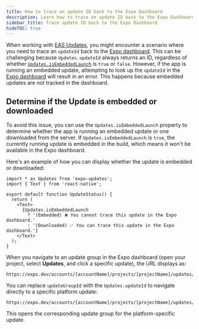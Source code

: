 ```yaml
---
title: How to trace an update ID back to the Expo Dashboard
description: Learn how to trace an update ID back to the Expo Dashboard when using EAS Update and expo-updates library.
sidebar_title: Trace update ID back to the Expo Dashboard
hideTOC: true
---
```


When working with [EAS Updates](/eas-update/introduction/), you might encounter a scenario where you need to trace an `updateId` back to the [Expo dashboard](https://expo.dev/accounts/[account]). This can be challenging because `Updates.updateId` always returns an ID, regardless of whether [`Updates.isEmbeddedLaunch`](/versions/latest/sdk/updates/#updatesisembeddedlaunch) is `true` or `false`. However, if the app is running an embedded update, attempting to look up the `updateId` in the [Expo dashboard](https://expo.dev/accounts/[account]) will result in an error. This happens because embedded updates are not tracked in the dashboard.

## Determine if the Update is embedded or downloaded

To avoid this issue, you can use the `Updates.isEmbeddedLaunch` property to determine whether the app is running an embedded update or one downloaded from the server. If `Updates.isEmbeddedLaunch` is `true`, the currently running update is embedded in the build, which means it won't be available in the Expo dashboard.

Here's an example of how you can display whether the update is embedded or downloaded:

```tsx UpdateStatus.tsx
import * as Updates from 'expo-updates';
import { Text } from 'react-native';

export default function UpdateStatus() {
  return (
    <Text>
      {Updates.isEmbeddedLaunch
        ? '(Embedded) ❌ You cannot trace this update in the Expo dashboard.'
        : '(Downloaded) ✅ You can trace this update in the Expo dashboard.'}
    </Text>
  );
}
```

When you navigate to an update group in the Expo dashboard (open your project, select **Updates**, and click a specific update), the URL displays as:

```text
https://expo.dev/accounts/[accountName]/projects/[projectName]/updates/[updateGroupId]
```

You can replace `updateGroupId` with the `Updates.updateId` to navigate directly to a specific platform update:

```text
https://expo.dev/accounts/[accountName]/projects/[projectName]/updates/[updateId]
```

This opens the corresponding update group for the platform-specific update.
